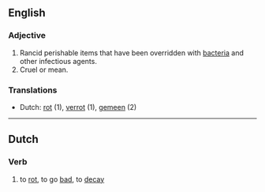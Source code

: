 ==English==
===Adjective===

#Rancid perishable items that have been overridden with [[bacteria]] and other infectious agents.
#Cruel or mean.

===Translations===
*Dutch: [[rot]] (1), [[verrot]] (1), [[gemeen]] (2)

----

==Dutch==
===Verb===

# to [[rot]], to go [[bad]], to [[decay]]